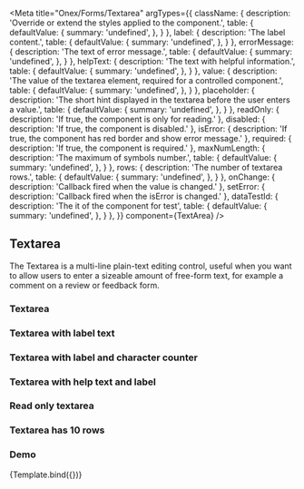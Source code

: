 


<Meta
    title="Onex/Forms/Textarea"
    argTypes={{
        className: {
            description: 'Override or extend the styles applied to the component.',
            table: {
                defaultValue: {
                    summary: 'undefined',
                },
            }
        },
        label: {
            description: 'The label content.',
            table: {
                defaultValue: {
                    summary: 'undefined',
                },
            }
        },
        errorMessage: {
            description: 'The text of error message.',
            table: {
                defaultValue: {
                    summary: 'undefined',
                },
            }
        },
        helpText: {
            description: 'The text with helpful information.',
            table: {
                defaultValue: {
                    summary: 'undefined',
                },
            }
        },
        value: {
            description: 'The value of the textarea element, required for a controlled component.',
            table: {
                defaultValue: {
                    summary: 'undefined',
                },
            }
        },
        placeholder: {
            description: 'The short hint displayed in the textarea before the user enters a value.',
            table: {
                defaultValue: {
                    summary: 'undefined',
                },
            }
        },
        readOnly: {
            description: 'If true, the component is only for reading.'
        },
        disabled: {
            description: 'If true, the component is disabled.'
        },
        isError: {
            description: 'If true, the component has red border and show error message.'
        },
        required: {
            description: 'If true, the component is required.'
        },
        maxNumLength: {
            description: 'The maximum of symbols number.',
            table: {
                defaultValue: {
                    summary: 'undefined',
                },
            }
        },
        rows: {
            description: 'The number of textarea rows.',
            table: {
                defaultValue: {
                    summary: 'undefined',
                },
            }
        },
        onChange: {
            description: 'Callback fired when the value is changed.'
        },
        setError: {
            description: 'Callback fired when the isError is changed.'
        },
        dataTestId: {
            description: 'The it of the component for test',
            table: {
                defaultValue: {
                    summary: 'undefined',
                },
            }
        },
    }}
    component={TextArea}
/>


## Textarea

The Textarea is a multi-line plain-text editing control, useful when you want to allow users to enter a sizeable amount of free-form text, for example a comment on a review or feedback form.

### Textarea

<Canvas>
    <Story name="Default" story={stories.Default} />
    <Story name="DefaultDisabled" story={stories.DefaultDisabled} />
    <Story name="DefaultError" story={stories.DefaultError} />
</Canvas>

### Textarea with label text

<Canvas>
    <Story name="Label" story={stories.Label} />
    <Story name="LabelDisabled" story={stories.LabelDisabled} />
    <Story name="LabelError" story={stories.LabelError} />
</Canvas>

### Textarea with label and character counter

<Canvas>
  <Story name="LabelNumCounter" story={stories.LabelNumCounter} />
  <Story name="LabelNumCounterDisabled" story={stories.LabelNumCounterDisabled} />
  <Story name="LabelNumCounterError" story={stories.LabelNumCounterError} />
</Canvas>

### Textarea with help text and label

<Canvas>
    <Story name="LabelHelpText" story={stories.LabelHelpText} />
    <Story name="LabelHelpTextDisabled" story={stories.LabelHelpTextDisabled} />
    <Story name="LabelHelpTextError" story={stories.LabelHelpTextError} />
</Canvas>

### Read only textarea

<Canvas>
    <Story name="ReadOnly" story={stories.ReadOnly} />
</Canvas>

### Textarea has 10 rows

<Canvas>
    <Story name="Rows" story={stories.Rows} />
</Canvas>

### Demo
<Canvas>
  <Story
    name="Demo"
    args={{
      placeholder: 'Message',
      helpText: 'Help text',
      label: 'Label',
      className: 'custom-textarea',
      dataTestId: 'text-textarea-id',
      value: 'Filled',
    }}>
    {Template.bind({})}
  </Story>
</Canvas>

<ArgsTable story="Demo" />

